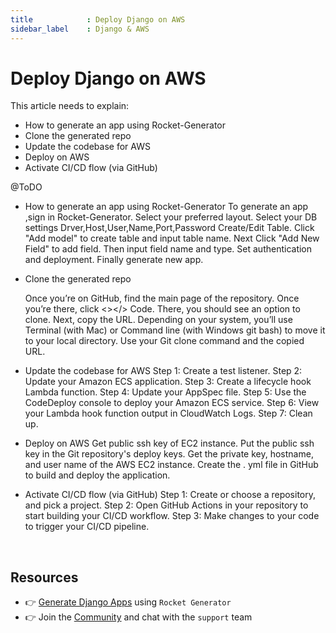 ```yaml
---
title            : Deploy Django on AWS
sidebar_label    : Django & AWS
---
```


# Deploy Django on AWS

This article needs to explain:

- How to generate an app using Rocket-Generator
- Clone the generated repo
- Update the codebase for AWS
- Deploy on AWS 
- Activate CI/CD flow (via GitHub)

@ToDO
  - How to generate an app using Rocket-Generator
	To generate an app ,sign in Rocket-Generator.
	Select your preferred layout.
	Select your DB settings
		Drver,Host,User,Name,Port,Password
	Create/Edit Table.
		Click "Add model" to create table and input table name.
		Next Click "Add New Field" to add field.
		Then input field name and type.
	Set authentication and deployment.
	Finally generate new app.  
- Clone the generated repo
	
	Once you’re on GitHub, find the main page of the repository.
	Once you’re there, click <></> Code. There, you should see an option to clone. 
	Next, copy the URL.
	Depending on your system, you’ll use Terminal (with Mac) or Command line (with Windows git bash) to move it to your local directory.
	Use your Git clone command and the copied URL. 

- Update the codebase for AWS
	Step 1: Create a test listener.
	Step 2: Update your Amazon ECS application.
	Step 3: Create a lifecycle hook Lambda function.
	Step 4: Update your AppSpec file.
	Step 5: Use the CodeDeploy console to deploy your Amazon ECS service.
	Step 6: View your Lambda hook function output in CloudWatch Logs.
	Step 7: Clean up.

- Deploy on AWS 
	Get public ssh key of EC2 instance.
	Put the public ssh key in the Git repository's deploy keys.
	Get the private key, hostname, and user name of the AWS EC2 instance.
	Create the . yml file in GitHub to build and deploy the application.


- Activate CI/CD flow (via GitHub)
	Step 1: Create or choose a repository, and pick a project.
	Step 2: Open GitHub Actions in your repository to start building your CI/CD workflow.
	Step 3: Make changes to your code to trigger your CI/CD pipeline.
<br />

## Resources

- 👉 [Generate Django Apps](https://app-generator.dev/) using `Rocket Generator`
- 👉 Join the [Community](https://discord.gg/fZC6hup) and chat with the `support` team 
